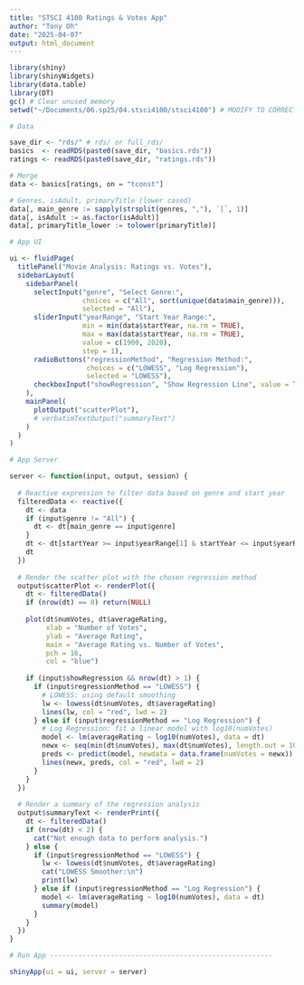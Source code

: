 ```yaml
---
title: "STSCI 4100 Ratings & Votes App"
author: "Tony Oh"
date: "2025-04-07"
output: html_document
---
```


```r
library(shiny)
library(shinyWidgets)
library(data.table)
library(DT)
gc() # Clear unused memory
setwd("~/Documents/06.sp25/04.stsci4100/stsci4100") # MODIFY TO CORRECT WD
```

```r
# Data

save_dir <- "rds/" # rds/ or full_rds/
basics  <- readRDS(paste0(save_dir, "basics.rds"))
ratings <- readRDS(paste0(save_dir, "ratings.rds"))

# Merge
data <- basics[ratings, on = "tconst"]

# Genres, isAdult, primaryTitle (lower cased)
data[, main_genre := sapply(strsplit(genres, ","), `[`, 1)]
data[, isAdult := as.factor(isAdult)]
data[, primaryTitle_lower := tolower(primaryTitle)]
```

```r
# App UI

ui <- fluidPage(
  titlePanel("Movie Analysis: Ratings vs. Votes"),
  sidebarLayout(
    sidebarPanel(
      selectInput("genre", "Select Genre:", 
                  choices = c("All", sort(unique(data$main_genre))), 
                  selected = "All"),
      sliderInput("yearRange", "Start Year Range:",
                  min = min(data$startYear, na.rm = TRUE),
                  max = max(data$startYear, na.rm = TRUE),
                  value = c(1900, 2020),
                  step = 1),
      radioButtons("regressionMethod", "Regression Method:",
                   choices = c("LOWESS", "Log Regression"),
                   selected = "LOWESS"),
      checkboxInput("showRegression", "Show Regression Line", value = TRUE)
    ),
    mainPanel(
      plotOutput("scatterPlot"),
      # verbatimTextOutput("summaryText")
    )
  )
)

# App Server

server <- function(input, output, session) {
  
  # Reactive expression to filter data based on genre and start year
  filteredData <- reactive({
    dt <- data
    if (input$genre != "All") {
      dt <- dt[main_genre == input$genre]
    }
    dt <- dt[startYear >= input$yearRange[1] & startYear <= input$yearRange[2]]
    dt
  })
  
  # Render the scatter plot with the chosen regression method
  output$scatterPlot <- renderPlot({
    dt <- filteredData()
    if (nrow(dt) == 0) return(NULL)
    
    plot(dt$numVotes, dt$averageRating,
         xlab = "Number of Votes",
         ylab = "Average Rating",
         main = "Average Rating vs. Number of Votes",
         pch = 16,
         col = "blue")
    
    if (input$showRegression && nrow(dt) > 1) {
      if (input$regressionMethod == "LOWESS") {
        # LOWESS: using default smoothing
        lw <- lowess(dt$numVotes, dt$averageRating)
        lines(lw, col = "red", lwd = 2)
      } else if (input$regressionMethod == "Log Regression") {
        # Log Regression: fit a linear model with log10(numVotes)
        model <- lm(averageRating ~ log10(numVotes), data = dt)
        newx <- seq(min(dt$numVotes), max(dt$numVotes), length.out = 100)
        preds <- predict(model, newdata = data.frame(numVotes = newx))
        lines(newx, preds, col = "red", lwd = 2)
      }
    }
  })
  
  # Render a summary of the regression analysis
  output$summaryText <- renderPrint({
    dt <- filteredData()
    if (nrow(dt) < 2) {
      cat("Not enough data to perform analysis.")
    } else {
      if (input$regressionMethod == "LOWESS") {
        lw <- lowess(dt$numVotes, dt$averageRating)
        cat("LOWESS Smoother:\n")
        print(lw)
      } else if (input$regressionMethod == "Log Regression") {
        model <- lm(averageRating ~ log10(numVotes), data = dt)
        summary(model)
      }
    }
  })
}

# Run App -------------------------------------------------------

shinyApp(ui = ui, server = server)
```